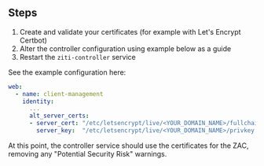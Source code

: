## Steps

1. Create and validate your certificates (for example with Let's Encrypt Certbot)
1. Alter the controller configuration using example below as a guide
1. Restart the `ziti-controller` service

See the example configuration here:

```yaml
web:
  - name: client-management
    identity:
      ...
      alt_server_certs:
      - server_cert: "/etc/letsencrypt/live/<YOUR_DOMAIN_NAME>/fullchain.pem"
        server_key:  "/etc/letsencrypt/live/<YOUR_DOMAIN_NAME>/privkey.pem"
```
At this point, the controller service should use the certificates for the ZAC, removing any "Potential Security
Risk" warnings.